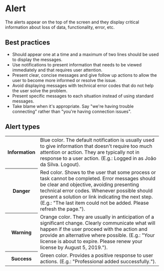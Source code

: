 # Alert

The alerts appear on the top of the screen and they display critical information about loss of data, functionality, error, etc.

## Best practices

- Should appear one at a time and a maximum of two lines should be used to display the messages.
- Use notifications to present information that needs to be viewed immediately and that requires user attention.
- Present clear, concise messages and give follow up actions to allow the user to become more informed or resolve the issue.
- Avoid displaying messages with technical error codes that do not help the user solve the problem.
- Present specific messages to each situation instead of using standard messages.
- Take blame when it's appropriate. Say "we're having trouble connecting" rather than "you're having connection issues".

## Alert types

<table>
  <tr>
    <th width={160}>Information</th>
    <td>
      Blue color. The default notification is usually used to give information that doesn't require too much attention
      or action. They are typically not in response to a user action. (E.g.: Logged in as João da Silva. Logout).
    </td>
  </tr>
  <tr>
    <th>Danger</th>
    <td>
      Red color. Shows to the user that some process or task cannot be completed. Error messages should be clear and
      objective, avoiding presenting technical error codes. Whenever possible should present a solution or link
      indicating the next step. (E.g.: "The last item could not be added. Please refresh the page.").
    </td>
  </tr>
  <tr>
    <th>Warning</th>
    <td>
      Orange color. They are usually in anticipation of a significant change. Clearly communicate what will happen if
      the user proceed with the action and provide an alternative where possible. (E.g.: "Your license is about to
      expire. Please renew your license by August 5, 2019.").
    </td>
  </tr>
  <tr>
    <th>Success</th>
    <td>Green color. Provides a positive response to user actions. (E.g.: "Professional added successfully.").</td>
  </tr>
</table>
